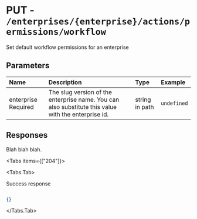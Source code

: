 
# PUT - `/enterprises/{enterprise}/actions/permissions/workflow`

Set default workflow permissions for an enterprise

## Parameters

| Name | Description | Type | Example |
| :---- | :---- | :---- | :---- |
| enterprise <span class="bg-blue-100 text-blue-800 text-xs font-medium me-2 px-2.5 py-0.5 rounded dark:bg-blue-900 dark:text-blue-300">Required</span> | The slug version of the enterprise name. You can also substitute this value with the enterprise id. | string in path | `undefined` |

## Responses

Blah blah blah.

<Tabs items={["204"]}>

<Tabs.Tab>

Success response

```json

{}

```

</Tabs.Tab>

</Tabs>
